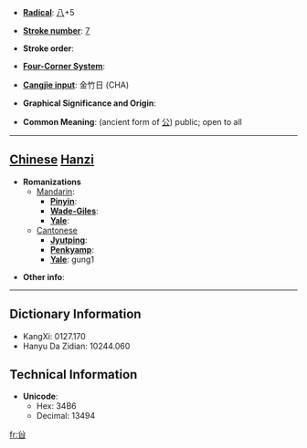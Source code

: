 * '''[[Wiktionary:Chinese radical index| Radical]]''': [[Wiktionary:Chinese radical index 八|八]]+5

* '''[[Wiktionary:Chinese total strokes index|Stroke number]]''': [[Wiktionary:Chinese total strokes index 7|7]]

* '''Stroke order''': 

* '''[[Wiktionary:Chinese four corner index|Four-Corner System]]''': 

* '''[[Wiktionary:Chinese Cangjie index|Cangjie input]]''': 金竹日 (CHA)

* '''Graphical Significance and Origin''': 

* '''Common Meaning''': (ancient form of [[公]]) public; open to all

----

== [[Chinese]] [[Hanzi]] ==

* '''Romanizations'''
** [[Mandarin]]:
*** '''[[Pinyin]]''': 
*** '''[[Wade-Giles]]''': 
*** '''[[Yale]]''': 
**[[Cantonese]]
***'''[[Jyutping]]''':
***'''[[Penkyamp]]''': 
***'''[[Yale]]''': gung1

* '''Other info''': 

----

== Dictionary Information ==

* KangXi: 0127.170
* Hanyu Da Zidian: 10244.060

== Technical Information ==

* '''Unicode''':
** Hex: 34B6
** Decimal: 13494

[[fr:㒶]]